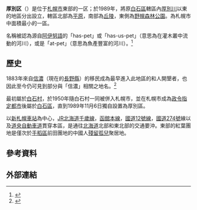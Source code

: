 {{日本區
| 自治體名 = 厚別區
| 圖像=[[File:Hokkaido_100-year_commemoration.JPG|240px]]
| 圖像說明=[[北海道百年紀念塔|北海道百年紀念塔]]
| 區章 = [[File:Emblem_of_Atsubetsu.jpg|100px]]
| 區長 = 
| 日文原名 = 厚別区
| 平假名 = あつべつく
| 羅馬字拼音 = Atsubetsu-ku
| 都道府縣 = 北海道
| 市 = 札幌市
| 支廳 = 石狩
| 編號 = 01108-8
| 面積 = 24.38
| 邊界未定 = 
| 人口 = 129,286 
| 人口密度 = 
| 統計時間 = 2008年6月1日
| 自治體=札幌市（[[白石區|白石區]]、[[清田區|清田區]]）、[[江別市|江別市]]、[[北廣島市|北廣島市]]
| 樹 = 
| 花 = 
| 鳥 = 
| 其他象徵物 = 
| 其他象徵 = 
| 郵遞區號 = 004-8612
| 所在地 = 厚別区厚別中央1条5丁目3番2号<br>[[File:Atsubetsu_Ward_Office_in_Sapporo.jpg|250px]]
| 電話號碼 = 11-895-2400
| 外部連結 =http://www.city.sapporo.jp/atsubetsu/index.html
| 經度 = 
| 緯度 = 
| 地圖 = Location of Atsubetsu ward Sapporo city Hokkaido Japan.svg
| 註記=人口：[http://www.city.sapporo.jp/toukei/jinko/jinko.html 札幌市官方網頁]
}}
'''厚別区'''（{{jpn|j=厚別区|hg=あつべつく|rm=Atsubetsu ku|f=y}}）是位于[[札幌市|札幌市]]東部的一区；於1989年，將原[[白石區|白石區]]轄區內[[厚別川|厚別川]]以東的地區分出設立，轄區北部為[[平原|平原]]，南部為[[丘陵|丘陵]]，東側為[[野幌森林公園|野幌森林公園]]。為札幌市中面積最小的一區。

名稱被認為源自[[阿伊努語|阿伊努語]]的「has-pet」或「has-us-pet」（意思為在灌木叢中流動的河川），或是「at-pet」（意思為魚產豐富的河川）。<ref>{{Cite web| url=http://www.city.sapporo.jp/atsubetsu/gaiyo/furusato.html| title=厚別區的現況、歷史| publisher=札幌市厚別區公所| accessdate=2008年6月12日| language=ja| archive-date=2020年2月14日| archive-url=https://web.archive.org/web/20200214154943/http://www.city.sapporo.jp/atsubetsu/gaiyo/furusato.html| dead-url=no}}</ref>

==歷史==
1883年來自[[信濃|信濃]]（現在的[[長野縣|長野縣]]）的移民成為最早進入此地區的和人開墾者，也因此至今仍可見到部分與「信濃」相關之地名。<ref>{{Cite web| url=http://www.city.sapporo.jp/atsubetsu/gaiyo/index.html| title=厚別區的概要| publisher=札幌市厚別區公所| accessdate=2008年6月12日| language=ja| archive-date=2020年2月25日| archive-url=https://web.archive.org/web/20200225044113/http://www.city.sapporo.jp/atsubetsu/gaiyo/index.html| dead-url=no}}</ref>

最初屬於[[白石村|白石村]]，於1950年隨白石村一同被併入札幌市，並在札幌市成為[[政令指定都市|政令指定都市]]後屬於[[白石區|白石區]]，直到1989年11月6日獨自設置為厚別區。

以[[新札幌車站_(JR北海道)|新札幌車站]]為中心，[[JR北海道|JR北海道]][[千歲線|千歲線]]，[[函舘本線|函舘本線]]，[[國道12號線|國道12號線]]，[[國道274號|國道274號]]線以及[[道央自動車道|道央自動車道]]貫穿本區，是通往[[北海道|北海道]]北部和東北部的交通要沖。東部的紅葉團地是僅次於[[手稻區|手稻區]]前田團地的中國人[[中国残留日本孤儿|殘留孤兒]]聚居地。

==參考資料==
{{reflist}}

==外部連結==
{{commonscat|Atsubetsu-ku, Sapporo}}

{{石狩支廳}}
{{Authority control}}